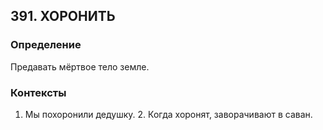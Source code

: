 ## 391. ХОРОНИТЬ
### Определение
Предавать мёртвое тело земле.

### Контексты
1. Мы похоронили дедушку. 2. Когда хоронят, заворачивают в саван.

